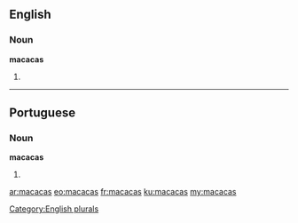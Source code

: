==English==

===Noun===
'''macacas'''

# {{plural of|macaca}}

[[Category:English plurals]]

----

==Portuguese==

===Noun===
'''macacas''' {{f}}

# {{plural of|macaca|lang=pt}}

[[ar:macacas]]
[[eo:macacas]]
[[fr:macacas]]
[[ku:macacas]]
[[my:macacas]]